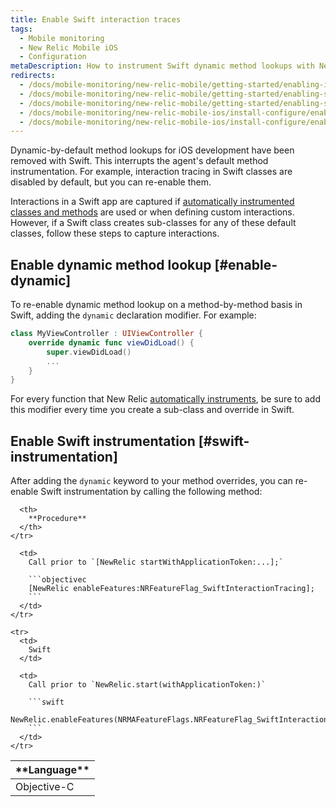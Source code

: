 ```yaml
---
title: Enable Swift interaction traces
tags:
  - Mobile monitoring
  - New Relic Mobile iOS
  - Configuration
metaDescription: How to instrument Swift dynamic method lookups with New Relic's iOS instrumentation feature flag.
redirects:
  - /docs/mobile-monitoring/new-relic-mobile/getting-started/enabling-interaction-tracing-swift
  - /docs/mobile-monitoring/new-relic-mobile/getting-started/enabling-swift-interaction-tracing
  - /docs/mobile-monitoring/new-relic-mobile/getting-started/enabling-swift-interaction-traces
  - /docs/mobile-monitoring/new-relic-mobile-ios/install-configure/enabling-swift-interaction-traces
  - /docs/mobile-monitoring/new-relic-mobile-ios/install-configure/enable-swift-interaction-traces
---
```


Dynamic-by-default method lookups for iOS development have been removed with Swift. This interrupts the agent's default method instrumentation. For example, interaction tracing in Swift classes are disabled by default, but you can re-enable them.

Interactions in a Swift app are captured if [automatically instrumented classes and methods](/docs/mobile-monitoring/new-relic-mobile-ios/install-configure/work-ios-sdk-api#h2-Automatically-instrumented-classes-and-methods) are used or when defining custom interactions. However, if a Swift class creates sub-classes for any of these default classes, follow these steps to capture interactions.

## Enable dynamic method lookup [#enable-dynamic]

To re-enable dynamic method lookup on a method-by-method basis in Swift, adding the `dynamic` declaration modifier. For example:

```swift
class MyViewController : UIViewController {
    override dynamic func viewDidLoad() {
        super.viewDidLoad()
        ...
    }
}
```

For every function that New Relic [automatically instruments](/docs/mobile-monitoring/mobile-sdk-api/new-relic-mobile-sdk-api/working-ios-sdk-api#h2-Automatically-instrumented-classes-and-methods), be sure to add this modifier every time you create a sub-class and override in Swift.

## Enable Swift instrumentation [#swift-instrumentation]

After adding the `dynamic` keyword to your method overrides, you can re-enable Swift instrumentation by calling the following method:

<table>
  <thead>
    <tr>
      <th style={{ width: "150px" }}>
        **Language**
      </th>

      <th>
        **Procedure**
      </th>
    </tr>
  </thead>

  <tbody>
    <tr>
      <td>
        Objective-C
      </td>

      <td>
        Call prior to `[NewRelic startWithApplicationToken:...];`

        ```objectivec
        [NewRelic enableFeatures:NRFeatureFlag_SwiftInteractionTracing];
        ```
      </td>
    </tr>

    <tr>
      <td>
        Swift
      </td>

      <td>
        Call prior to `NewRelic.start(withApplicationToken:)`

        ```swift
        NewRelic.enableFeatures(NRMAFeatureFlags.NRFeatureFlag_SwiftInteractionTracing)
        ```
      </td>
    </tr>
  </tbody>
</table>
